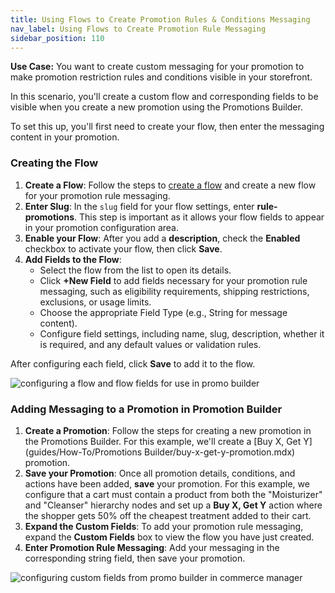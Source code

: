 ```yaml
---
title: Using Flows to Create Promotion Rules & Conditions Messaging
nav_label: Using Flows to Create Promotion Rule Messaging
sidebar_position: 110
---
```


**Use Case:** You want to create custom messaging for your promotion to make promotion restriction rules and conditions visible in your storefront.

In this scenario, you'll create a custom flow and corresponding fields to be visible when you create a new promotion using the Promotions Builder.

To set this up, you'll first need to create your flow, then enter the messaging content in your promotion.

### Creating the Flow

1. **Create a Flow**: Follow the steps to [create a flow](docs/commerce-manager/flows/flows.mdx) and create a new flow for your promotion rule messaging.
2. **Enter Slug**: In the `slug` field for your flow settings, enter **rule-promotions**. This step is important as it allows your flow fields to appear in your promotion configuration area.
3. **Enable your Flow**: After you add a **description**, check the **Enabled** checkbox to activate your flow, then click **Save**.
4. **Add Fields to the Flow**:
    - Select the flow from the list to open its details.
    - Click **+New Field** to add fields necessary for your promotion rule messaging, such as eligibility requirements, shipping restrictions, exclusions, or usage limits.
    - Choose the appropriate Field Type (e.g., String for message content).
    - Configure field settings, including name, slug, description, whether it is required, and any default values or validation rules.

After configuring each field, click **Save** to add it to the flow.

![configuring a flow and flow fields for use in promo builder](/assets/how-to-guide-screenshots/flow-field-promo-builder.png)

### Adding Messaging to a Promotion in Promotion Builder

1. **Create a Promotion**: Follow the steps for creating a new promotion in the Promotions Builder. For this example, we'll create a [Buy X, Get Y](guides/How-To/Promotions Builder/buy-x-get-y-promotion.mdx) promotion.
2. **Save your Promotion**: Once all promotion details, conditions, and actions have been added, **save** your promotion. For this example, we configure that a cart must contain a product from both the "Moisturizer" and "Cleanser" hierarchy nodes and set up a **Buy X, Get Y** action where the shopper gets 50% off the cheapest treatment added to their cart.
3. **Expand the Custom Fields**: To add your promotion rule messaging, expand the **Custom Fields** box to view the flow you have just created.
4. **Enter Promotion Rule Messaging**: Add your messaging in the corresponding string field, then save your promotion.

![configuring custom fields from promo builder in commerce manager](/assets/how-to-guide-screenshots/promo-builder-custom-fields.png)
